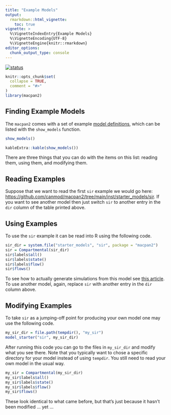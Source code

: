 ```yaml
---
title: "Example Models"
output: 
  rmarkdown::html_vignette:
    toc: true
vignette: >
  %\VignetteIndexEntry{Example Models}
  %\VignetteEncoding{UTF-8}
  %\VignetteEngine{knitr::rmarkdown}
editor_options: 
  chunk_output_type: console
---
```


[![status](https://img.shields.io/badge/status-mature%20draft-yellow)](https://canmod.github.io/macpan2/articles/vignette-status#mature-draft)

```r
knitr::opts_chunk$set(
  collapse = TRUE,
  comment = "#>"
)
library(macpan2)
```

## Finding Example Models

The `macpan2` comes with a set of example [model definitions](https://canmod.github.io/macpan2/articles/model_definitions), which can be listed with the `show_models` function.
```r
show_models()
```
```r
kableExtra::kable(show_models())
```

There are three things that you can do with the items on this list: reading them, using them, and modifying them.

## Reading Examples

Suppose that we want to read the first `sir` example we would go here: [https://github.com/canmod/macpan2/tree/main/inst/starter_models/sir](https://github.com/canmod/macpan2/tree/main/inst/starter_models/sir). If you want to see another model then just switch `sir` to another entry in the `dir` column of the table printed above.

## Using Examples

To use the `sir` example it can be read into R using the following code.
```r
sir_dir = system.file("starter_models", "sir", package = "macpan2")
sir = Compartmental(sir_dir)
sir$labels$all()
sir$labels$state()
sir$labels$flow()
sir$flows()
```
To see how to actually generate simulations from this model see [this article](https://canmod.github.io/macpan2/articles/quickstart). To use another model, again, replace `sir` with another entry in the `dir` column above.

## Modifying Examples

To take `sir` as a jumping-off point for producing your own model one may use the following code.
```r
my_sir_dir = file.path(tempdir(), "my_sir")
model_starter("sir", my_sir_dir)
```

After running this code you can go to the files in `my_sir_dir` and modify what you see there. Note that you typically want to chose a specific directory for your model instead of using `tempdir`. You still need to read your own model in the usual way.
```r
my_sir = Compartmental(my_sir_dir)
my_sir$labels$all()
my_sir$labels$state()
my_sir$labels$flow()
my_sir$flows()
```
These look identical to what came before, but that's just because it hasn't been modified ... yet ...
